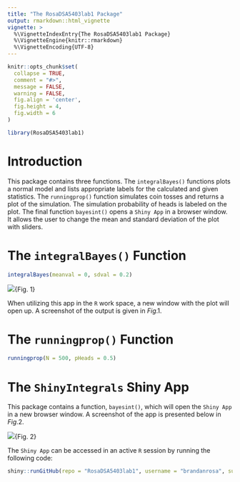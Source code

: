 ```yaml
---
title: "The RosaDSA5403lab1 Package"
output: rmarkdown::html_vignette
vignette: >
  %\VignetteIndexEntry{The RosaDSA5403lab1 Package}
  %\VignetteEngine{knitr::rmarkdown}
  %\VignetteEncoding{UTF-8}
---
```


```r
knitr::opts_chunk$set(
  collapse = TRUE,
  comment = "#>",
  message = FALSE,
  warning = FALSE,
  fig.align = 'center',
  fig.height = 4,
  fig.width = 6
)
```

```r
library(RosaDSA5403lab1)
```

# Introduction

This package contains three functions. The `integralBayes()` functions plots a normal model and lists appropriate labels for the calculated and given statistics. The `runningprop()` function simulates coin tosses and returns a plot of the simulation. The simulation probability of heads is labeled on the plot. The final function `bayesint()` opens a `Shiny App` in a browser window. It allows the user to change the mean and standard deviation of the plot with sliders.

# The `integralBayes()` Function

```r
integralBayes(meanval = 0, sdval = 0.2)
```

![](2.png){Fig. 1}

When utilizing this app in the `R` work space, a new window with the plot will open up. A screenshot of the output is given in $Fig. 1$.

# The `runningprop()` Function

```r
runningprop(N = 500, pHeads = 0.5)
```

# The `ShinyIntegrals` Shiny App

This package contains a function, `bayesint()`, which will open the `Shiny App` in a new browser window. A screenshot of the app is presented below in $Fig. 2$.

![](3.png){Fig. 2}

The `Shiny App` can be accessed in an active `R` session by running the following code:

```r
shiny::runGitHub(repo = "RosaDSA5403lab1", username = "brandanrosa", subdir = "inst/ShinyIntegrals")
```
